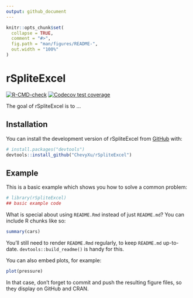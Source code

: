 ```yaml
---
output: github_document
---
```


<!-- README.md is generated from README.Rmd. Please edit that file -->

```r
knitr::opts_chunk$set(
  collapse = TRUE,
  comment = "#>",
  fig.path = "man/figures/README-",
  out.width = "100%"
)
```

# rSpliteExcel

<!-- badges: start -->
[![R-CMD-check](https://github.com/ChevyXu/rSpliteExcel/actions/workflows/R-CMD-check.yaml/badge.svg)](https://github.com/ChevyXu/rSpliteExcel/actions/workflows/R-CMD-check.yaml)
[![Codecov test coverage](https://codecov.io/gh/ChevyXu/rSpliteExcel/branch/main/graph/badge.svg)](https://app.codecov.io/gh/ChevyXu/rSpliteExcel?branch=main)
<!-- badges: end -->

The goal of rSpliteExcel is to ...

## Installation

You can install the development version of rSpliteExcel from [GitHub](https://github.com/) with:

``` r
# install.packages("devtools")
devtools::install_github("ChevyXu/rSpliteExcel")
```

## Example

This is a basic example which shows you how to solve a common problem:

```r
# library(rSpliteExcel)
## basic example code
```

What is special about using `README.Rmd` instead of just `README.md`? You can include R chunks like so:

```r
summary(cars)
```

You'll still need to render `README.Rmd` regularly, to keep `README.md` up-to-date. `devtools::build_readme()` is handy for this.

You can also embed plots, for example:

```r
plot(pressure)
```

In that case, don't forget to commit and push the resulting figure files, so they display on GitHub and CRAN.

